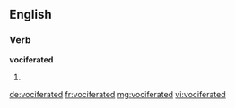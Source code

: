 ==English==

===Verb===
'''vociferated'''

# {{past of|vociferate}}

[[de:vociferated]]
[[fr:vociferated]]
[[mg:vociferated]]
[[vi:vociferated]]